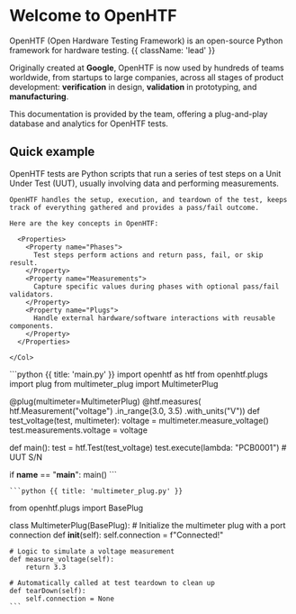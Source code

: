 
<HeroPattern />

# Welcome to OpenHTF

OpenHTF (Open Hardware Testing Framework) is an open-source Python framework for hardware testing. {{ className: 'lead' }}

Originally created at **Google**, OpenHTF is now used by hundreds of teams worldwide, from startups to large companies, across all stages of product development: **verification** in design, **validation** in prototyping, and **manufacturing**.

<LogoCloud />

This documentation is provided by the <TofuPilotLink utmMedium="landing" /> team, offering a plug-and-play database and analytics for OpenHTF tests.

## Quick example

<Row>
  <Col>
    OpenHTF tests are Python scripts that run a series of test steps on a Unit Under Test (UUT), usually involving data and performing measurements.

    OpenHTF handles the setup, execution, and teardown of the test, keeps track of everything gathered and provides a pass/fail outcome.

    Here are the key concepts in OpenHTF:

      <Properties>
        <Property name="Phases">
          Test steps perform actions and return pass, fail, or skip result.
        </Property>
        <Property name="Measurements">
          Capture specific values during phases with optional pass/fail validators.
        </Property>
        <Property name="Plugs">
          Handle external hardware/software interactions with reusable components.
        </Property>
      </Properties>

    </Col>

<Col>
  <CodeGroup title="Example">
    ```python {{ title: 'main.py' }}
import openhtf as htf
from openhtf.plugs import plug
from multimeter_plug import MultimeterPlug

@plug(multimeter=MultimeterPlug)
@htf.measures(
    htf.Measurement("voltage")
    .in_range(3.0, 3.5)
    .with_units("V"))
def test_voltage(test, multimeter):
    voltage = multimeter.measure_voltage()
    test.measurements.voltage = voltage

def main():
    test = htf.Test(test_voltage)
    test.execute(lambda: "PCB0001") # UUT S/N

if __name__ == "__main__":
    main()
    ```

    ```python {{ title: 'multimeter_plug.py' }}
from openhtf.plugs import BasePlug

class MultimeterPlug(BasePlug):
    # Initialize the multimeter plug with a port connection
    def __init__(self):
        self.connection = f"Connected!"

    # Logic to simulate a voltage measurement
    def measure_voltage(self):
        return 3.3

    # Automatically called at test teardown to clean up
    def tearDown(self):
        self.connection = None
    ```

  </CodeGroup>
</Col>
</Row>
